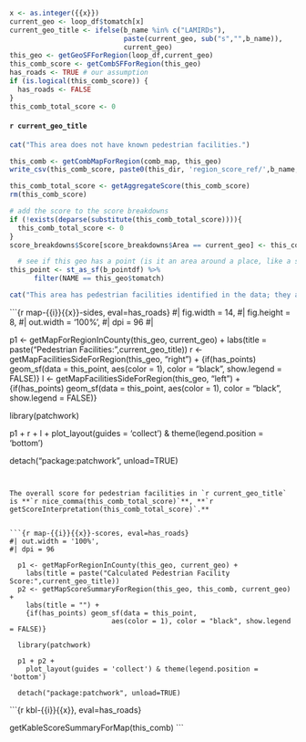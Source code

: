 



```r
x <- as.integer({{x}})
current_geo <- loop_df$tomatch[x]
current_geo_title <- ifelse(b_name %in% c("LAMIRDs"),
                            paste(current_geo, sub("s","",b_name)),
                            current_geo)
this_geo <- getGeoSFForRegion(loop_df,current_geo) 
this_comb_score <- getCombSFForRegion(this_geo)
has_roads <- TRUE # our assumption
if (is.logical(this_comb_score)) {
  has_roads <- FALSE
}
this_comb_total_score <- 0

```

#### `r current_geo_title`

```r
cat("This area does not have known pedestrian facilities.")
```

```r
this_comb <- getCombMapForRegion(comb_map, this_geo)
write_csv(this_comb_score, paste0(this_dir, 'region_score_ref/',b_name, x,'.csv'))

this_comb_total_score <- getAggregateScore(this_comb_score)
rm(this_comb_score)
```

```r
# add the score to the score breakdowns
if (!exists(deparse(substitute(this_comb_total_score)))){
  this_comb_total_score <- 0
}
score_breakdowns$Score[score_breakdowns$Area == current_geo] <- this_comb_total_score
```


```r
  # see if this geo has a point (is it an area around a place, like a school)
this_point <- st_as_sf(b_pointdf) %>%
      filter(NAME == this_geo$tomatch)
```

```r
cat("This area has pedestrian facilities identified in the data; they are shown on the map for the left side and the right side of the road.")
```

```{r map-{{i}}{{x}}-sides, eval=has_roads}
#| fig.width = 14,
#| fig.height = 8,
#| out.width = '100%',
#| dpi = 96
#| 

p1 <- getMapForRegionInCounty(this_geo, current_geo) +
    labs(title = paste("Pedestrian Facilities:",current_geo_title))
r <- getMapFacilitiesSideForRegion(this_geo, "right") +
    {if(has_points) geom_sf(data = this_point, 
                         aes(color = 1), color = "black", show.legend = FALSE)} 
l <- getMapFacilitiesSideForRegion(this_geo, "left") +
    {if(has_points) geom_sf(data = this_point, 
                         aes(color = 1), color = "black", show.legend = FALSE)} 
  
  library(patchwork)
  
  p1 + r + l +
    plot_layout(guides = 'collect') & theme(legend.position = 'bottom')
  
  detach("package:patchwork", unload=TRUE)
```


The overall score for pedestrian facilities in `r current_geo_title` is **`r nice_comma(this_comb_total_score)`**, **`r getScoreInterpretation(this_comb_total_score)`.**


```{r map-{{i}}{{x}}-scores, eval=has_roads}
#| out.width = '100%',
#| dpi = 96

  p1 <- getMapForRegionInCounty(this_geo, current_geo) +
    labs(title = paste("Calculated Pedestrian Facility Score:",current_geo_title))
  p2 <- getMapScoreSummaryForRegion(this_geo, this_comb, current_geo) +
    labs(title = "") +
    {if(has_points) geom_sf(data = this_point, 
                         aes(color = 1), color = "black", show.legend = FALSE)} 
  
  library(patchwork)
  
  p1 + p2 +
    plot_layout(guides = 'collect') & theme(legend.position = 'bottom')
  
  detach("package:patchwork", unload=TRUE)
```

```{r kbl-{{i}}{{x}}, eval=has_roads}

getKableScoreSummaryForMap(this_comb)
```
